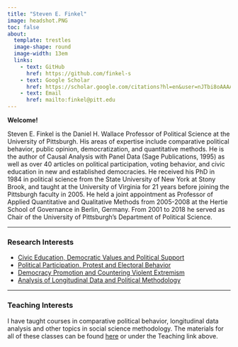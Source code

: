 ```yaml
---
title: "Steven E. Finkel"
image: headshot.PNG
toc: false
about: 
  template: trestles
  image-shape: round
  image-width: 13em
  links:
    - text: GitHub
      href: https://github.com/finkel-s
    - text: Google Scholar
      href: https://scholar.google.com/citations?hl=en&user=nJTbi8oAAAAJ
    - text: Email
      href: mailto:finkel@pitt.edu
---
```


**Welcome!**

::: justify-text
Steven E. Finkel is the Daniel H. Wallace Professor of Political Science at the University of Pittsburgh. His areas of expertise include comparative political behavior, public opinion, democratization, and quantitative methods. He is the author of Causal Analysis with Panel Data (Sage Publications, 1995) as well as over 40 articles on political participation, voting behavior, and civic education in new and established democracies. He received his PhD in 1984 in political science from the State University of New York at Stony Brook, and taught at the University of Virginia for 21 years before joining the Pittsburgh faculty in 2005. He held a joint appointment as Professor of Applied Quantitative and Qualitative Methods from 2005-2008 at the Hertie School of Governance in Berlin, Germany. From 2001 to 2018 he served as Chair of the University of Pittsburgh's Department of Political Science.
:::

------------------------------------------------------------------------

### Research Interests

::: justify-text
<ul>
  <li><a href="publications.html#category=Civic%20Education%2C%20Democratic%20Values%20and%20Political%20Support">Civic Education, Democratic Values and Political Support</a></li>
  <li><a href="publications.html#category=Political%20Participation%2C%20Protest%20and%20Electoral%20Behavior">Political Participation, Protest and Electoral Behavior</a></li>
  <li><a href="publications.html#category=Democracy%20Promotion%20and%20Countering%20Violent%20Extremism">Democracy Promotion and Countering Violent Extremism</a></li>
  <li><a href="publications.html#category=Analysis%20of%20Longitudinal%20Data%20and%20Political%20Methodology">Analysis of Longitudinal Data and Political Methodology</a></li>
</ul>
:::

------------------------------------------------------------------------

### Teaching Interests

::: justify-text
I have taught courses in comparative political behavior, longitudinal data analysis and other topics in social science methodology. The materials for all of these classes can be found <a href="https://finkel-s.github.io/teaching.html">here</a> or under the Teaching link above.
::::
